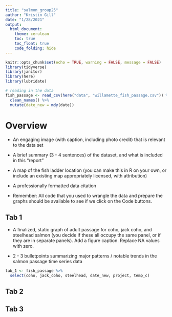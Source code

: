 ```yaml
---
title: "salmon_group25"
author: "Kristin Gill"
date: "1/28/2021"
output: 
  html_document:
    theme: cerulean
    toc: true
    toc_float: true
    code_folding: hide
---
```


```r
knitr::opts_chunk$set(echo = TRUE, warning = FALSE, message = FALSE)
library(tidyverse)
library(janitor)
library(here)
library(lubridate)
```

```r
# reading in the data
fish_passage <- read_csv(here("data", "willamette_fish_passage.csv")) %>% 
  clean_names() %>% 
  mutate(date_new = mdy(date))
```

# Overview {.tabset}
- An engaging image (with caption, including photo credit) that is relevant to the data set

- A brief summary (3 - 4 sentences) of the dataset, and what is included in this “report”

- A map of the fish ladder location (you can make this in R on your own, or include an existing map appropriately licensed, with attribution)

- A professionally formatted data citation

- Remember: All code that you used to wrangle the data and prepare the graphs should be available to see if we click on the Code buttons. 

## Tab 1
- A finalized, static graph of adult passage for coho, jack coho, and steelhead salmon (you decide if these all occupy the same panel, or if they are in separate panels). Add a figure caption. Replace NA values with zero. 

- 2 - 3 bulletpoints summarizing major patterns / notable trends in the salmon passage time series data

```r
tab_1 <- fish_passage %>% 
  select(coho, jack_coho, steelhead, date_new, project, temp_c)
```

## Tab 2
## Tab 3
